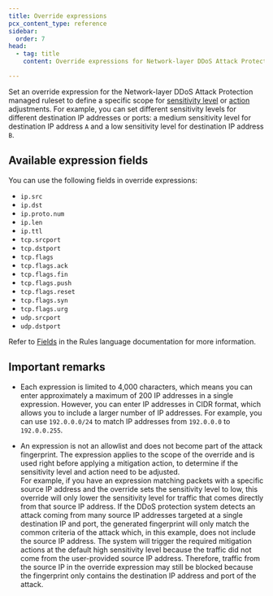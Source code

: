 ```yaml
---
title: Override expressions
pcx_content_type: reference
sidebar:
  order: 7
head:
  - tag: title
    content: Override expressions for Network-layer DDoS Attack Protection

---
```



Set an override expression for the Network-layer DDoS Attack Protection managed ruleset to define a specific scope for [sensitivity level](/ddos-protection/managed-rulesets/network/override-parameters/#sensitivity-level) or [action](/ddos-protection/managed-rulesets/network/override-parameters/#action) adjustments. For example, you can set different sensitivity levels for different destination IP addresses or ports: a medium sensitivity level for destination IP address `A` and a low sensitivity level for destination IP address `B`.

## Available expression fields

You can use the following fields in override expressions:

* `ip.src`
* `ip.dst`
* `ip.proto.num`
* `ip.len`
* `ip.ttl`
* `tcp.srcport`
* `tcp.dstport`
* `tcp.flags`
* `tcp.flags.ack`
* `tcp.flags.fin`
* `tcp.flags.push`
* `tcp.flags.reset`
* `tcp.flags.syn`
* `tcp.flags.urg`
* `udp.srcport`
* `udp.dstport`

Refer to [Fields](/ruleset-engine/rules-language/fields/) in the Rules language documentation for more information.

## Important remarks

* Each expression is limited to 4,000 characters, which means you can enter approximately a maximum of 200 IP addresses in a single expression. However, you can enter IP addresses in CIDR format, which allows you to include a larger number of IP addresses. For example, you can use `192.0.0.0/24` to match IP addresses from `192.0.0.0` to `192.0.0.255`.

* An expression is not an <GlossaryTooltip term="allowlist">allowlist</GlossaryTooltip> and does not become part of the attack fingerprint. The expression applies to the scope of the override and is used right before applying a mitigation action, to determine if the sensitivity level and action need to be adjusted.<br/>
  For example, if you have an expression matching <GlossaryTooltip term="data packet">packets</GlossaryTooltip> with a specific source IP address and the override sets the sensitivity level to low, this override will only lower the sensitivity level for traffic that comes directly from that source IP address. If the DDoS protection system detects an attack coming from many source IP addresses targeted at a single destination IP and port, the generated fingerprint will only match the common criteria of the attack which, in this example, does not include the source IP address. The system will trigger the required mitigation actions at the default high sensitivity level because the traffic did not come from the user-provided source IP address. Therefore, traffic from the source IP in the override expression may still be blocked because the fingerprint only contains the destination IP address and port of the attack.
